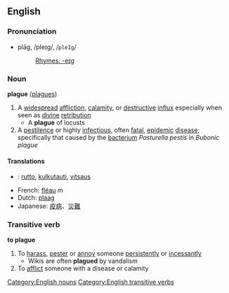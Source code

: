 ==English==
===Pronunciation=== 
*plāg, /pleɪɡ/, /<tt>pleIg</tt>/
*:[[Rhymes:English:-eɪɡ|Rhymes: -eɪɡ]]

===Noun===
'''plague''' ([[plagues]])

#A [[widespread]] [[affliction]], [[calamity]], or [[destructive]] [[influx]] especially when seen as [[divine]] [[retribution]]
#* A '''plague''' of locusts
#A [[pestilence]] or highly [[infectious]], often [[fatal]], [[epidemic]] [[disease]]; specifically that caused by the [[bacterium]] ''Pasturella pestis'' in ''Bubonic plague''

====Translations====
*{{fi}}: [[rutto]], [[kulkutauti]], [[vitsaus]]
*French: [[fléau]] ''m''
*Dutch: [[plaag]]
*Japanese: [[疫病]]、[[災難]]

===Transitive verb===
'''to plague'''
#To [[harass]], [[pester]] or [[annoy]] someone [[persistently]] or [[incessantly]]
#* Wikis are often '''plagued''' by vandalism
#To [[afflict]] someone with a disease or calamity
[[Category:English nouns]]
[[Category:English transitive verbs]]